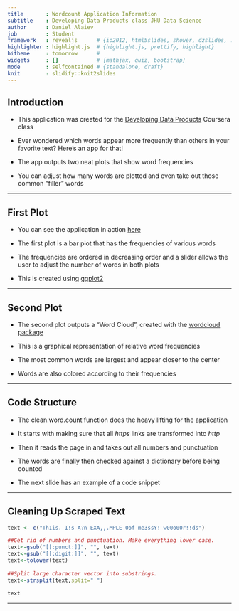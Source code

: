 ```yaml
---
title       : Wordcount Application Information
subtitle    : Developing Data Products class JHU Data Science
author      : Daniel Alaiev
job         : Student
framework   : revealjs      # {io2012, html5slides, shower, dzslides, ...}
highlighter : highlight.js  # {highlight.js, prettify, highlight}
hitheme     : tomorrow      # 
widgets     : []            # {mathjax, quiz, bootstrap}
mode        : selfcontained # {standalone, draft}
knit        : slidify::knit2slides
---
```


## Introduction

* This application was created for the [Developing Data Products](https://www.coursera.org/learn/data-products) Coursera class

* Ever wondered which words appear more frequently than others in your favorite text? Here's an app for that!

* The app outputs two neat plots that show word frequencies

* You can adjust how many words are plotted and even take out those common "filler" words

---

## First Plot

* You can see the application in action [here](https://datadan01.shinyapps.io/WordCounter)

* The first plot is a bar plot that has the frequencies of various words

* The frequencies are ordered in decreasing order and a slider allows the user to adjust the number of words in both plots

* This is created using [ggplot2](http://ggplot2.org/)

---

## Second Plot

* The second plot outputs a "Word Cloud", created with the [wordcloud package](https://cran.r-project.org/web/packages/wordcloud/wordcloud.pdf)

* This is a graphical representation of relative word frequencies

* The most common words are largest and appear closer to the center

* Words are also colored according to their frequencies

---

## Code Structure

* The clean.word.count function does the heavy lifting for the application

* It starts with making sure that all *https* links are transformed into *http*

* Then it reads the page in and takes out all numbers and punctuation

* The words are finally then checked against a dictionary before being counted

* The next slide has an example of a code snippet

---

## Cleaning Up Scraped Text

```r
text <- c("Th1is. I!s A?n EXA,,.MPLE 0of me3ssY! w00o00r!!ds")

##Get rid of numbers and punctuation. Make everything lower case.
text<-gsub("[[:punct:]]", "", text)
text<-gsub("[[:digit:]]", "", text)
text<-tolower(text)
    
##Split large character vector into substrings.
text<-strsplit(text,split=" ")
    
text
```

---